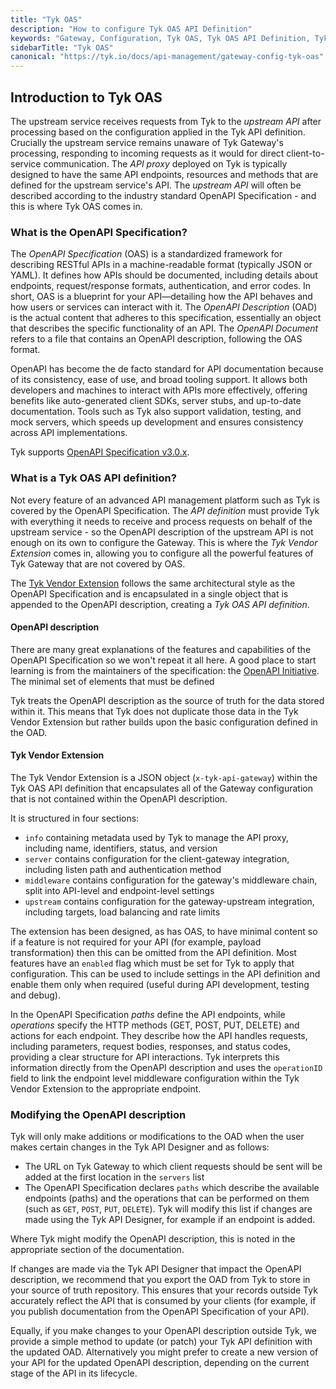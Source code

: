 ```yaml
---
title: "Tyk OAS"
description: "How to configure Tyk OAS API Definition"
keywords: "Gateway, Configuration, Tyk OAS, Tyk OAS API Definition, Tyk OAS API Definition Object"
sidebarTitle: "Tyk OAS"
canonical: "https://tyk.io/docs/api-management/gateway-config-tyk-oas"
---
```



## Introduction to Tyk OAS

The upstream service receives requests from Tyk to the *upstream API* after processing based on the configuration applied in the Tyk API definition. Crucially the upstream service remains unaware of Tyk Gateway's processing, responding to incoming requests as it would for direct client-to-service communication. The *API proxy* deployed on Tyk is typically designed to have the same API endpoints, resources and methods that are defined for the upstream service's API. The *upstream API* will often be described according to the industry standard OpenAPI Specification - and this is where Tyk OAS comes in.

### What is the OpenAPI Specification?

The *OpenAPI Specification* (OAS) is a standardized framework for describing RESTful APIs in a machine-readable format (typically JSON or YAML). It defines how APIs should be documented, including details about endpoints, request/response formats, authentication, and error codes. In short, OAS is a blueprint for your API—detailing how the API behaves and how users or services can interact with it. The *OpenAPI Description* (OAD) is the actual content that adheres to this specification, essentially an object that describes the specific functionality of an API. The *OpenAPI Document* refers to a file that contains an OpenAPI description, following the OAS format.

OpenAPI has become the de facto standard for API documentation because of its consistency, ease of use, and broad tooling support. It allows both developers and machines to interact with APIs more effectively, offering benefits like auto-generated client SDKs, server stubs, and up-to-date documentation. Tools such as Tyk also support validation, testing, and mock servers, which speeds up development and ensures consistency across API implementations.

Tyk supports [OpenAPI Specification v3.0.x](https://spec.openapis.org/oas/v3.0.3).

### What is a Tyk OAS API definition?

Not every feature of an advanced API management platform such as Tyk is covered by the OpenAPI Specification. The *API definition* must provide Tyk with everything it needs to receive and process requests on behalf of the upstream service - so the OpenAPI description of the upstream API is not enough on its own to configure the Gateway. This is where the *Tyk Vendor Extension* comes in, allowing you to configure all the powerful features of Tyk Gateway that are not covered by OAS.

The [Tyk Vendor Extension](#tyk-vendor-extension) follows the same architectural style as the OpenAPI Specification and is encapsulated in a single object that is appended to the OpenAPI description, creating a *Tyk OAS API definition*.

#### OpenAPI description

There are many great explanations of the features and capabilities of the OpenAPI Specification so we won't repeat it all here. A good place to start learning is from the maintainers of the specification: the [OpenAPI Initiative](https://learn.openapis.org/). The minimal set of elements that must be defined

Tyk treats the OpenAPI description as the source of truth for the data stored within it. This means that Tyk does not duplicate those data in the Tyk Vendor Extension but rather builds upon the basic configuration defined in the OAD.

#### Tyk Vendor Extension

The Tyk Vendor Extension is a JSON object (`x-tyk-api-gateway`) within the Tyk OAS API definition that encapsulates all of the Gateway configuration that is not contained within the OpenAPI description.

It is structured in four sections:

- `info` containing metadata used by Tyk to manage the API proxy, including name, identifiers, status, and version
- `server` contains configuration for the client-gateway integration, including listen path and authentication method
- `middleware` contains configuration for the gateway's middleware chain, split into API-level and endpoint-level settings
- `upstream` contains configuration for the gateway-upstream integration, including targets, load balancing and rate limits

The extension has been designed, as has OAS, to have minimal content so if a feature is not required for your API (for example, payload transformation) then this can be omitted from the API definition. Most features have an `enabled` flag which must be set for Tyk to apply that configuration. This can be used to include settings in the API definition and enable them only when required (useful during API development, testing and debug).

In the OpenAPI Specification *paths* define the API endpoints, while *operations* specify the HTTP methods (GET, POST, PUT, DELETE) and actions for each endpoint. They describe how the API handles requests, including parameters, request bodies, responses, and status codes, providing a clear structure for API interactions. Tyk interprets this information directly from the OpenAPI description and uses the `operationID` field to link the endpoint level middleware configuration within the Tyk Vendor Extension to the appropriate endpoint.

### Modifying the OpenAPI description

Tyk will only make additions or modifications to the OAD when the user makes certain changes in the Tyk API Designer and as follows:

- The URL on Tyk Gateway to which client requests should be sent will be added at the first location in the `servers` list
- The OpenAPI Specification declares `paths` which describe the available endpoints (paths) and the operations that can be performed on them (such as `GET`, `POST`, `PUT`, `DELETE`). Tyk will modify this list if changes are made using the Tyk API Designer, for example if an endpoint is added.

Where Tyk might modify the OpenAPI description, this is noted in the appropriate section of the documentation.

If changes are made via the Tyk API Designer that impact the OpenAPI description, we recommend that you export the OAD from Tyk to store in your source of truth repository. This ensures that your records outside Tyk accurately reflect the API that is consumed by your clients (for example, if you publish documentation from the OpenAPI Specification of your API).

Equally, if you make changes to your OpenAPI description outside Tyk, we provide a simple method to update (or patch) your Tyk API definition with the updated OAD. Alternatively you might prefer to create a new version of your API for the updated OpenAPI description, depending on the current stage of the API in its lifecycle.


<XTykGateway/>

